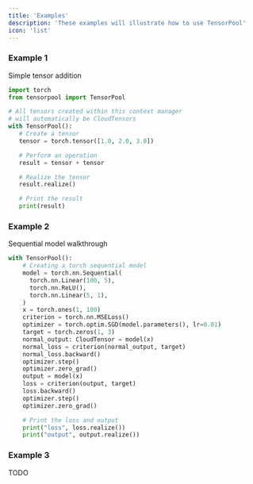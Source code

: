 ```yaml
---
title: 'Examples'
description: 'These examples will illustrate how to use TensorPool'
icon: 'list'
---
```

### Example 1
Simple tensor addition
```python
import torch
from tensorpool import TensorPool

# All tensors created within this context manager 
# will automatically be CloudTensors
with TensorPool():
   # Create a tensor
   tensor = torch.tensor([1.0, 2.0, 3.0])

   # Perform an operation
   result = tensor + tensor

   # Realize the tensor
   result.realize()

   # Print the result
   print(result)
```

### Example 2
Sequential model walkthrough
```python
with TensorPool():
    # Creating a torch sequential model
    model = torch.nn.Sequential(
      torch.nn.Linear(100, 5),
      torch.nn.ReLU(),
      torch.nn.Linear(5, 1),
    )
    x = torch.ones(1, 100)
    criterion = torch.nn.MSELoss()
    optimizer = torch.optim.SGD(model.parameters(), lr=0.01)
    target = torch.zeros(1, 3)
    normal_output: CloudTensor = model(x)
    normal_loss = criterion(normal_output, target)
    normal_loss.backward()
    optimizer.step()
    optimizer.zero_grad()
    output = model(x)
    loss = criterion(output, target)
    loss.backward()
    optimizer.step()
    optimizer.zero_grad()

    # Print the loss and output
    print("loss", loss.realize())
    print("output", output.realize())
```

### Example 3
TODO